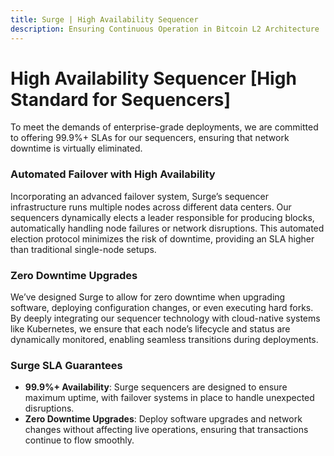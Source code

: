 ```yaml
---
title: Surge | High Availability Sequencer
description: Ensuring Continuous Operation in Bitcoin L2 Architecture
---
```


# High Availability Sequencer [High Standard for Sequencers]

To meet the demands of enterprise-grade deployments, we are committed to offering 99.9%+ SLAs for our sequencers, ensuring that network downtime is virtually eliminated.

### Automated Failover with High Availability
Incorporating an advanced failover system, Surge’s sequencer infrastructure runs multiple nodes across different data centers. Our sequencers dynamically elects a leader responsible for producing blocks, automatically handling node failures or network disruptions. This automated election protocol minimizes the risk of downtime, providing an SLA higher than traditional single-node setups.

### Zero Downtime Upgrades
We’ve designed Surge to allow for zero downtime when upgrading software, deploying configuration changes, or even executing hard forks. By deeply integrating our sequencer technology with cloud-native systems like Kubernetes, we ensure that each node’s lifecycle and status are dynamically monitored, enabling seamless transitions during deployments.

### Surge SLA Guarantees
- **99.9%+ Availability**: Surge sequencers are designed to ensure maximum uptime, with failover systems in place to handle unexpected disruptions.
- **Zero Downtime Upgrades**: Deploy software upgrades and network changes without affecting live operations, ensuring that transactions continue to flow smoothly.